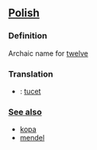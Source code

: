 ==[[Polish]]==
===Definition===
Archaic name for [[twelve]]
===Translation===
*{{cs}}: [[tucet]]
===[[See also]]===
* [[kopa]]
* [[mendel]]